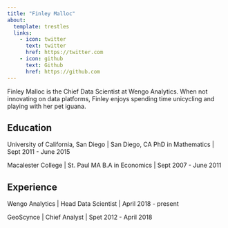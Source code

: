 ```yaml
---
title: "Finley Malloc"
about:
  template: trestles
  links:
    - icon: twitter
      text: twitter
      href: https://twitter.com
    - icon: github
      text: Github
      href: https://github.com
---
```



Finley Malloc is the Chief Data Scientist at Wengo Analytics. When not innovating on data platforms, Finley enjoys spending time unicycling and playing with her pet iguana.

## Education

University of California, San Diego | San Diego, CA
PhD in Mathematics | Sept 2011 - June 2015

Macalester College | St. Paul MA
B.A in Economics | Sept 2007 - June 2011

## Experience

Wengo Analytics | Head Data Scientist | April 2018 - present

GeoScynce | Chief Analyst | Spet 2012 - April 2018
